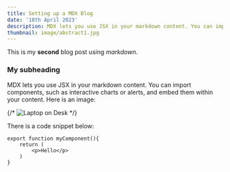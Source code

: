 ```yaml
---
title: Setting up a MDX Blog
date: '18th April 2023'
description: MDX lets you use JSX in your markdown content. You can import components, such as interactive charts or alerts, and embed them within your content.
thumbnail: image/abstract1.jpg
---
```


This is my **second** blog post using *markdown*.

### My subheading
MDX lets you use JSX in your markdown content. You can import components, such as interactive charts or alerts, and embed them within your content.
Here is an image:

{/* ![Laptop on Desk](/image/abstract1.jpg) */}


There is a code snippet below:
```
export function myComponent(){
    return (
        <p>Hello</p>
    )
}
```